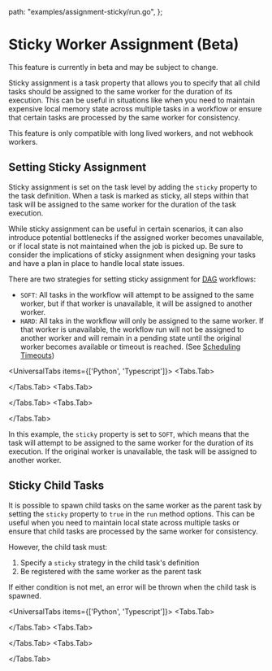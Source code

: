
  path: "examples/assignment-sticky/run.go",
};


# Sticky Worker Assignment (Beta)

<Callout type="info">
  This feature is currently in beta and may be subject to change.
</Callout>

Sticky assignment is a task property that allows you to specify that all child tasks should be assigned to the same worker for the duration of its execution. This can be useful in situations like when you need to maintain expensive local memory state across multiple tasks in a workflow or ensure that certain tasks are processed by the same worker for consistency.

<Callout type="warning">
  This feature is only compatible with long lived workers, and not webhook
  workers.
</Callout>

## Setting Sticky Assignment

Sticky assignment is set on the task level by adding the `sticky` property to the task definition. When a task is marked as sticky, all steps within that task will be assigned to the same worker for the duration of the task execution.

<Callout type="warning">
  While sticky assignment can be useful in certain scenarios, it can also
  introduce potential bottlenecks if the assigned worker becomes unavailable, or
  if local state is not maintained when the job is picked up. Be sure to
  consider the implications of sticky assignment when designing your tasks and
  have a plan in place to handle local state issues.
</Callout>

There are two strategies for setting sticky assignment for [DAG](./dags.mdx) workflows:

- `SOFT`: All tasks in the workflow will attempt to be assigned to the same worker, but if that worker is unavailable, it will be assigned to another worker.
- `HARD`: All taks in the workflow will only be assigned to the same worker. If that worker is unavailable, the workflow run will not be assigned to another worker and will remain in a pending state until the original worker becomes available or timeout is reached. (See [Scheduling Timeouts](./timeouts.mdx#task-level-timeouts))

<UniversalTabs items={['Python', 'Typescript']}>
  <Tabs.Tab>

<Snippet src={snips.python.sticky_workers.worker.stickyworker} />

  </Tabs.Tab>
  <Tabs.Tab>

<Snippet src={snips.typescript.sticky.workflow.sticky_task} />

  </Tabs.Tab>
  <Tabs.Tab>

<GithubSnippet src={StickyWorkerGo} target="StickyWorker" />

  </Tabs.Tab>
</UniversalTabs>

In this example, the `sticky` property is set to `SOFT`, which means that the task will attempt to be assigned to the same worker for the duration of its execution. If the original worker is unavailable, the task will be assigned to another worker.

## Sticky Child Tasks

It is possible to spawn child tasks on the same worker as the parent task by setting the `sticky` property to `true` in the `run` method options. This can be useful when you need to maintain local state across multiple tasks or ensure that child tasks are processed by the same worker for consistency.

However, the child task must:

1. Specify a `sticky` strategy in the child task's definition
2. Be registered with the same worker as the parent task

If either condition is not met, an error will be thrown when the child task is spawned.

<UniversalTabs items={['Python', 'Typescript']}>
  <Tabs.Tab>

<Snippet src={snips.python.sticky_workers.worker.stickychild} />

  </Tabs.Tab>
  <Tabs.Tab>

<Snippet src={snips.typescript.sticky.workflow.sticky_task} />

  </Tabs.Tab>
  <Tabs.Tab>

<GithubSnippet src={StickyWorkerGo} target="StickyChild" />

  </Tabs.Tab>
</UniversalTabs>
